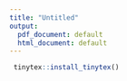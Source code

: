 ```yaml
---
title: "Untitled"
output:
  pdf_document: default
  html_document: default
---
```


```r
 tinytex::install_tinytex()
```

